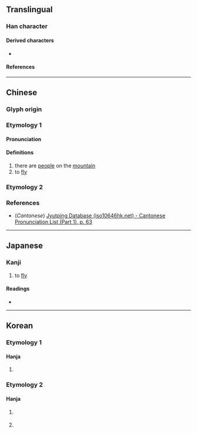 {{also|仙}}
{{character info}}
==Translingual==

===Han character===
{{Han char|rn=9|rad=人|as=03|sn=5|four=80770|canj=OU,XOU|ids=⿱𠆢山}}

====Derived characters====
* {{l|mul|[[佡]], [[𭇔]], [[𭖜]], [[𢊞]]}}

====References====
{{Han ref|kx=0092.140|dkj=00375|dj=0196.040|hdz=10111.070|uh=4EDA}}

----

==Chinese==
{{zh-forms}}

===Glyph origin===
{{Han etym}}

===Etymology 1===

====Pronunciation====
{{zh-pron
|m=xiān
|c=hin1
|mc=
|oc=y
|ma=
|cat=v
}}

====Definitions====
{{zh-hanzi}}

# there are [[people]] on the [[mountain]]
# to [[fly]] {{attention|zh|輕舉貌?}}

===Etymology 2===
{{zh-see|仙|a}}

===References===
* (''Cantonese'') [http://www.iso10646hk.net/jp/document/download.jsp Jyutping Database (iso10646hk.net) - Cantonese Pronunciation List (Part 1), p. 63]

----

==Japanese==

===Kanji===
{{ja-kanji|grade=uc|rs=人03}}

# to [[fly]]

====Readings====
* {{ja-readings|on=[[けん]] (ken)|kun=[[とぶ]] (tobu)}}

----

==Korean==

===Etymology 1===

====Hanja====
{{ko-hanja|산 위에 사람 있다|산 위에 사람 있을|헌}}

# {{hanja form of|헌|There are people on the top of a mountain}}

===Etymology 2===

====Hanja====
{{ko-hanja|신선|선}}

# {{lb|ko|obsolete}} {{alt form|ko|仙||{{hanja form of|선|a [[sage]] or [[hermit]], an [[enlightened]] person, usually [[immortal]] and [[ageless]]}}}}
# {{lb|ko|obsolete}} {{hanja form of|선|to [[fly]]}}